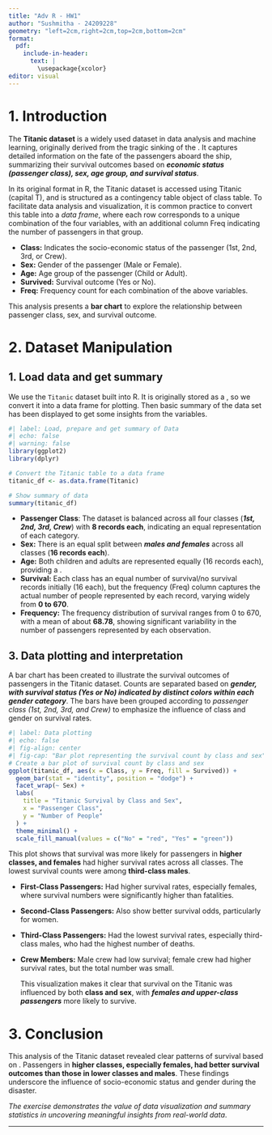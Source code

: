 ```yaml
---
title: "Adv R - HW1"
author: "Sushmitha - 24209228"
geometry: "left=2cm,right=2cm,top=2cm,bottom=2cm"
format:
  pdf:
    include-in-header:
      text: |
        \usepackage{xcolor}
editor: visual
---
```


# 1. Introduction

The **Titanic dataset** is a widely used dataset in data analysis and machine learning, originally derived from the tragic sinking of the \textcolor{orange}{RMS Titanic in April 1912}. It captures detailed information on the fate of the passengers aboard the ship, summarizing their survival outcomes based on ***economic status (passenger class), sex, age group, and survival status***.

In its original format in R, the Titanic dataset is accessed using Titanic (capital T), and is structured as a contingency table object of class table. To facilitate data analysis and visualization, it is common practice to convert this table into a *data frame*, where each row corresponds to a unique combination of the four variables, with an additional column Freq indicating the number of passengers in that group.

\underline{Key Variables:}

-   **Class:** Indicates the socio-economic status of the passenger (1st, 2nd, 3rd, or Crew).
-   **Sex:** Gender of the passenger (Male or Female).
-   **Age:** Age group of the passenger (Child or Adult).
-   **Survived:** Survival outcome (Yes or No).
-   **Freq:** Frequency count for each combination of the above variables.

::: {.callout-note title="Note"}
\textcolor{blue}{In this document, the margins have been reduced, headings and sections have been included, color highlighting has been applied, and various formatting aesthetics have been incorporated to enhance formality and presentation.}
:::

This analysis presents a **bar chart** to explore the relationship between passenger class, sex, and survival outcome.

# 2. Dataset Manipulation

## 1. Load data and get summary

We use the `Titanic` dataset built into R. It is originally stored as a \textcolor{red}{4-dimensional table}, so we convert it into a data frame for plotting. Then basic summary of the data set has been displayed to get some insights from the variables.

```r
#| label: Load, prepare and get summary of Data
#| echo: false
#| warning: false
library(ggplot2)
library(dplyr)

# Convert the Titanic table to a data frame
titanic_df <- as.data.frame(Titanic)

# Show summary of data
summary(titanic_df)
```

\underline{Analytical Summary:}

-   **Passenger Class**: The dataset is balanced across all four classes (***1st, 2nd, 3rd, Crew***) with **8 records each**, indicating an equal representation of each category.
-   **Sex:** There is an equal split between ***males and females*** across all classes (**16 records each**).
-   **Age:** Both children and adults are represented equally (16 records each), providing a \underline{good mix for analysis}.
-   **Survival:** Each class has an equal number of survival/no survival records initially (16 each), but the frequency (Freq) column captures the actual number of people represented by each record, varying widely from **0 to 670**.
-   **Frequency:** The frequency distribution of survival ranges from 0 to 670, with a mean of about **68.78**, showing significant variability in the number of passengers represented by each observation.

## 3. Data plotting and interpretation

A bar chart has been created to illustrate the survival outcomes of passengers in the Titanic dataset. Counts are separated based on ***gender, with survival status (Yes or No) indicated by distinct colors within each gender category***. The bars have been grouped according to *passenger class (1st, 2nd, 3rd, and Crew)* to emphasize the influence of class and gender on survival rates.

```r
#| label: Data plotting
#| echo: false
#| fig-align: center
#| fig-cap: "Bar plot representing the survival count by class and sex"
# Create a bar plot of survival count by class and sex
ggplot(titanic_df, aes(x = Class, y = Freq, fill = Survived)) +
  geom_bar(stat = "identity", position = "dodge") +
  facet_wrap(~ Sex) +
  labs(
    title = "Titanic Survival by Class and Sex",
    x = "Passenger Class",
    y = "Number of People"
  ) +
  theme_minimal() +
  scale_fill_manual(values = c("No" = "red", "Yes" = "green"))
```

\underline{Plot Interpretation:}

This plot shows that survival was more likely for passengers in **higher classes, and females** had higher survival rates across all classes. The lowest survival counts were among **third-class males**.

-   **First-Class Passengers:** Had higher survival rates, especially females, where survival numbers were significantly higher than fatalities.

-   **Second-Class Passengers:** Also show better survival odds, particularly for women.

-   **Third-Class Passengers:** Had the lowest survival rates, especially third-class males, who had the highest number of deaths.

-   **Crew Members:** Male crew had low survival; female crew had higher survival rates, but the total number was small.

    This visualization makes it clear that survival on the Titanic was influenced by both **class and sex**, with ***females and upper-class passengers*** more likely to survive.

# 3. Conclusion

This analysis of the Titanic dataset revealed clear patterns of survival based on \textcolor{brown}{passenger class and gender}. Passengers in **higher classes, especially females, had better survival outcomes than those in lower classes and males**. These findings underscore the influence of socio-economic status and gender during the disaster.

*The exercise demonstrates the value of data visualization and summary statistics in uncovering meaningful insights from real-world data*.

------------------------------------------------------------------------
